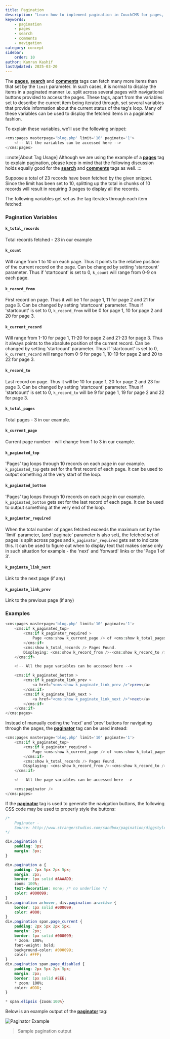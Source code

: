```yaml
---
title: Pagination
description: "Learn how to implement pagination in CouchCMS for pages, search results and comments"
keywords:
    - pagination
    - pages
    - search
    - comments
    - navigation
category: concept
sidebar:
    order: 10
author: Kamran Kashif
lastUpdated: 2025-03-20
---
```


The [**pages**](../../tags-reference/pages/), [**search**](../../tags-reference/search/) and [**comments**](../../tags-reference/comments/) tags can fetch many more items than that set by the `limit` parameter. In such cases, it is normal to display the items in a paginated manner i.e. split across several pages with navigational buttons provided to access the pages. These tags, apart from the variables set to describe the current item being iterated through, set several variables that provide information about the current status of the tag's loop. Many of these variables can be used to display the fetched items in a paginated fashion.

To explain these variables, we'll use the following snippet:

```php title="Basic Pagination Example"
<cms:pages masterpage='blog.php' limit='10' paginate='1'>
    <!-- All the variables can be accessed here -->
</cms:pages>
```

:::note[About Tag Usage]
Although we are using the example of a [**pages**](../../tags-reference/pages/) tag to explain pagination, please keep in mind that the following discussion holds equally good for the [**search**](../../tags-reference/search/) and [**comments**](../../tags-reference/comments/) tags as well.
:::

Suppose a total of 23 records have been fetched by the given snippet.
Since the limit has been set to 10, splitting up the total in chunks of 10 records will result in requiring 3 pages to display all the records.

The following variables get set as the tag iterates through each item fetched:

### Pagination Variables

#### `k_total_records`

Total records fetched - 23 in our example

#### `k_count`

Will range from 1 to 10 on each page. Thus it points to the relative position of the current record on the page.
Can be changed by setting 'startcount' parameter.
Thus if 'startcount' is set to 0, `k_count` will range from 0-9 on each page.

#### `k_record_from`

First record on page. Thus it will be 1 for page 1, 11 for page 2 and 21 for page 3.
Can be changed by setting 'startcount' parameter.
Thus if 'startcount' is set to 0, `k_record_from` will be 0 for page 1, 10 for page 2 and 20 for page 3.

#### `k_current_record`

Will range from 1-10 for page 1, 11-20 for page 2 and 21-23 for page 3.
Thus it always points to the absolute position of the current record.
Can be changed by setting 'startcount' parameter.
Thus if 'startcount' is set to 0, `k_current_record` will range from 0-9 for page 1, 10-19 for page 2 and 20 to 22 for page 3.

#### `k_record_to`

Last record on page. Thus it will be 10 for page 1, 20 for page 2 and 23 for page 3.
Can be changed by setting 'startcount' parameter.
Thus if 'startcount' is set to 0, `k_record_to` will be 9 for page 1, 19 for page 2 and 22 for page 3.

#### `k_total_pages`

Total pages - 3 in our example.

#### `k_current_page`

Current page number - will change from 1 to 3 in our example.

#### `k_paginated_top`

'Pages' tag loops through 10 records on each page in our example.
`k_paginated_top` gets set for the first record of each page.
It can be used to output something at the very start of the loop.

#### `k_paginated_bottom`

'Pages' tag loops through 10 records on each page in our example.
`k_paginated_bottom` gets set for the last record of each page.
It can be used to output something at the very end of the loop.

#### `k_paginator_required`

When the total number of pages fetched exceeds the maximum set by the 'limit' parameter,
(and 'paginate' parameter is also set), the fetched set of pages is split across pages and
`k_paginator_required` gets set to indicate this.
It can be used to figure out when to display text that makes sense only in such situation
for example - the 'next' and 'forward' links or the 'Page 1 of 3'.

#### `k_paginate_link_next`

Link to the next page (if any)

#### `k_paginate_link_prev`

Link to the previous page (if any)

### Examples

```php title="Manual Pagination Example"
<cms:pages masterpage='blog.php' limit='10' paginate='1'>
    <cms:if k_paginated_top>
        <cms:if k_paginator_required >
            Page <cms:show k_current_page /> of <cms:show k_total_pages /><br>
        </cms:if>
        <cms:show k_total_records /> Pages Found.
        Displaying: <cms:show k_record_from />-<cms:show k_record_to />
    </cms:if>

    <!-- All the page variables can be accessed here -->

    <cms:if k_paginated_bottom >
        <cms:if k_paginate_link_prev >
            <a href="<cms:show k_paginate_link_prev />">prev</a>
        </cms:if>
        <cms:if k_paginate_link_next >
            <a href="<cms:show k_paginate_link_next />">next</a>
        </cms:if>
    </cms:if>
</cms:pages>
```

Instead of manually coding the 'next' and 'prev' buttons for navigating through the pages, the [**paginator**](../../tags-reference/paginator/) tag can be used instead:

```php title="Using Paginator Tag"
<cms:pages masterpage='blog.php' limit='10' paginate='1'>
    <cms:if k_paginated_top>
        <cms:if k_paginator_required >
            Page <cms:show k_current_page /> of <cms:show k_total_pages /><br>
        </cms:if>
        <cms:show k_total_records /> Pages Found.
        Displaying: <cms:show k_record_from />-<cms:show k_record_to />
    </cms:if>

    <!-- All the page variables can be accessed here -->

    <cms:paginator />
</cms:pages>
```

If the [**paginator**](../../tags-reference/paginator/) tag is used to generate the navigation buttons, the following CSS code may be used to properly style the buttons:

```css title="Paginator Styling"
/*
    Paginator -
    Source: http://www.strangerstudios.com/sandbox/pagination/diggstyle.php (strangerstudios.com)
*/

div.pagination {
    padding: 3px;
    margin: 3px;
}

div.pagination a {
    padding: 2px 5px 2px 5px;
    margin: 2px;
    border: 1px solid #AAAADD;
    zoom: 100%;
    text-decoration: none; /* no underline */
    color: #000099;
}
div.pagination a:hover, div.pagination a:active {
    border: 1px solid #000099;
    color: #000;
}
div.pagination span.page_current {
    padding: 2px 5px 2px 5px;
    margin: 2px;
    border: 1px solid #000099;
    * zoom: 100%;
    font-weight: bold;
    background-color: #000099;
    color: #FFF;
}
div.pagination span.page_disabled {
    padding: 2px 5px 2px 5px;
    margin: 2px;
    border: 1px solid #EEE;
    * zoom: 100%;
    color: #DDD;
}

* span.elipsis {zoom:100%}
```

Below is an example output of the [**paginator**](../../tags-reference/paginator/) tag:

![Paginator Example](../../../assets/img/contents/pagination.png)
> Sample pagination output